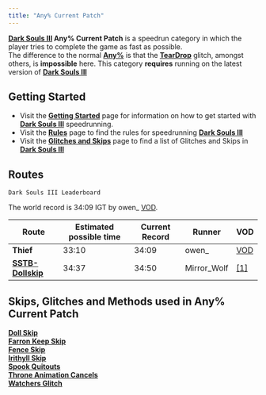 ```yaml
---
title: "Any% Current Patch"
---
```


**[Dark Souls III](/darksouls3) Any% Current Patch** is a speedrun category in which the player tries to complete the game as fast as possible.\
The difference to the normal **[Any%](/darksouls3/any)** is that the **[TearDrop](/darksouls3/teardrop)** glitch, amongst others, is **impossible** here. This category **requires** running on the latest version of **[Dark Souls III](/darksouls3)**

## Getting Started

- Visit the **[Getting Started](/darksouls3/getting-started)** page for information on how to get started with **[Dark Souls III](/darksouls3)** speedrunning.
- Visit the **[Rules](/darksouls3/rules)** page to find the rules for speedrunning **[Dark Souls III](/darksouls3)**
- Visit the **[Glitches and Skips](</Category:Glitch_(Dark_Souls_III)> 'Category:Glitch (Dark Souls III)')** page to find a list of Glitches and Skips in **[Dark Souls III](/darksouls3)**

## Routes

`Dark Souls III Leaderboard`

The world record is 34:09 IGT by owen\_ [VOD](https://youtu.be/GVfmZQW67Ig?si=qH50Vl_fSlFPZpQt).

| Route                                        | Estimated possible time | Current Record | Runner      | VOD                                                                                                                                       |
| -------------------------------------------- | ----------------------- | -------------- | ----------- | ----------------------------------------------------------------------------------------------------------------------------------------- |
| **Thief**                                    | 33:10                   | 34:09          | owen\_      | [VOD](https://youtu.be/GVfmZQW67Ig?si=qH50Vl_fSlFPZpQt) |
| **[SSTB-Dollskip](https://pastebin.com/cTGWThbX)** | 34:37                   | 34:50          | Mirror_Wolf | [\[1\]](https://www.speedrun.com/darksouls3/runs/zpg9q8xzi)                                                                                     |

## Skips, Glitches and Methods used in Any% Current Patch

**[Doll Skip](/darksouls3/doll-skip)**\
**[Farron Keep Skip](/darksouls3/farron-keep-skip)**\
**[Fence Skip](/darksouls3/fence-skip)**\
**[Irithyll Skip](/darksouls3/irithyll-skip)**\
**[Spook Quitouts](/darksouls3/spook-quitouts)**\
**[Throne Animation Cancels](/darksouls3/throne-animation-cancels)**\
**[Watchers Glitch](/darksouls3/watchers-glitch)**
